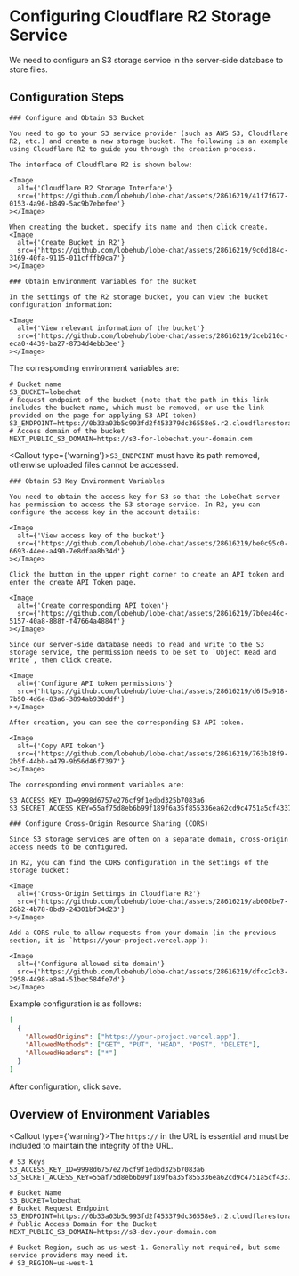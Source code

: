 # Configuring Cloudflare R2 Storage Service

We need to configure an S3 storage service in the server-side database to store files.

## Configuration Steps

<Steps>

```
### Configure and Obtain S3 Bucket

You need to go to your S3 service provider (such as AWS S3, Cloudflare R2, etc.) and create a new storage bucket. The following is an example using Cloudflare R2 to guide you through the creation process.

The interface of Cloudflare R2 is shown below:

<Image
  alt={'Cloudflare R2 Storage Interface'}
  src={'https://github.com/lobehub/lobe-chat/assets/28616219/41f7f677-0153-4a96-b849-5ac9b7ebefee'}
></Image>

When creating the bucket, specify its name and then click create.
<Image
  alt={'Create Bucket in R2'}
  src={'https://github.com/lobehub/lobe-chat/assets/28616219/9c0d184c-3169-40fa-9115-011cfffb9ca7'}
></Image>

### Obtain Environment Variables for the Bucket

In the settings of the R2 storage bucket, you can view the bucket configuration information:

<Image
  alt={'View relevant information of the bucket'}
  src={'https://github.com/lobehub/lobe-chat/assets/28616219/2ceb210c-eca0-4439-ba27-8734d4ebb3ee'}
></Image>
```

The corresponding environment variables are:

```shell
# Bucket name
S3_BUCKET=lobechat
# Request endpoint of the bucket (note that the path in this link includes the bucket name, which must be removed, or use the link provided on the page for applying S3 API token)
S3_ENDPOINT=https://0b33a03b5c993fd2f453379dc36558e5.r2.cloudflarestorage.com
# Access domain of the bucket
NEXT_PUBLIC_S3_DOMAIN=https://s3-for-lobechat.your-domain.com
```

<Callout type={'warning'}>`S3_ENDPOINT` must have its path removed, otherwise uploaded files cannot be accessed.</Callout>

```
### Obtain S3 Key Environment Variables

You need to obtain the access key for S3 so that the LobeChat server has permission to access the S3 storage service. In R2, you can configure the access key in the account details:

<Image
  alt={'View access key of the bucket'}
  src={'https://github.com/lobehub/lobe-chat/assets/28616219/be0c95c0-6693-44ee-a490-7e8dfaa8b34d'}
></Image>

Click the button in the upper right corner to create an API token and enter the create API Token page.

<Image
  alt={'Create corresponding API token'}
  src={'https://github.com/lobehub/lobe-chat/assets/28616219/7b0ea46c-5157-40a8-888f-f47664a4884f'}
></Image>

Since our server-side database needs to read and write to the S3 storage service, the permission needs to be set to `Object Read and Write`, then click create.

<Image
  alt={'Configure API token permissions'}
  src={'https://github.com/lobehub/lobe-chat/assets/28616219/d6f5a918-7b50-4d6e-83a6-3894ab930ddf'}
></Image>

After creation, you can see the corresponding S3 API token.

<Image
  alt={'Copy API token'}
  src={'https://github.com/lobehub/lobe-chat/assets/28616219/763b18f9-2b5f-44bb-a479-9b56d46f7397'}
></Image>

The corresponding environment variables are:
```

```shell
S3_ACCESS_KEY_ID=9998d6757e276cf9f1edbd325b7083a6
S3_SECRET_ACCESS_KEY=55af75d8eb6b99f189f6a35f855336ea62cd9c4751a5cf4337c53c1d3f497ac2
```

```
### Configure Cross-Origin Resource Sharing (CORS)

Since S3 storage services are often on a separate domain, cross-origin access needs to be configured.

In R2, you can find the CORS configuration in the settings of the storage bucket:

<Image
  alt={'Cross-Origin Settings in Cloudflare R2'}
  src={'https://github.com/lobehub/lobe-chat/assets/28616219/ab008be7-26b2-4b78-8bd9-24301bf34d23'}
></Image>

Add a CORS rule to allow requests from your domain (in the previous section, it is `https://your-project.vercel.app`):

<Image
  alt={'Configure allowed site domain'}
  src={'https://github.com/lobehub/lobe-chat/assets/28616219/dfcc2cb3-2958-4498-a8a4-51bec584fe7d'}
></Image>
```

Example configuration is as follows:

```json
[
  {
    "AllowedOrigins": ["https://your-project.vercel.app"],
    "AllowedMethods": ["GET", "PUT", "HEAD", "POST", "DELETE"],
    "AllowedHeaders": ["*"]
  }
]
```

After configuration, click save.

</Steps>

## Overview of Environment Variables

<Callout type={'warning'}>The `https://` in the URL is essential and must be included to maintain the integrity of the URL.</Callout>

```shell
# S3 Keys
S3_ACCESS_KEY_ID=9998d6757e276cf9f1edbd325b7083a6
S3_SECRET_ACCESS_KEY=55af75d8eb6b99f189f6a35f855336ea62cd9c4751a5cf4337c53c1d3f497ac2

# Bucket Name
S3_BUCKET=lobechat
# Bucket Request Endpoint
S3_ENDPOINT=https://0b33a03b5c993fd2f453379dc36558e5.r2.cloudflarestorage.com
# Public Access Domain for the Bucket
NEXT_PUBLIC_S3_DOMAIN=https://s3-dev.your-domain.com

# Bucket Region, such as us-west-1. Generally not required, but some service providers may need it.
# S3_REGION=us-west-1
```

